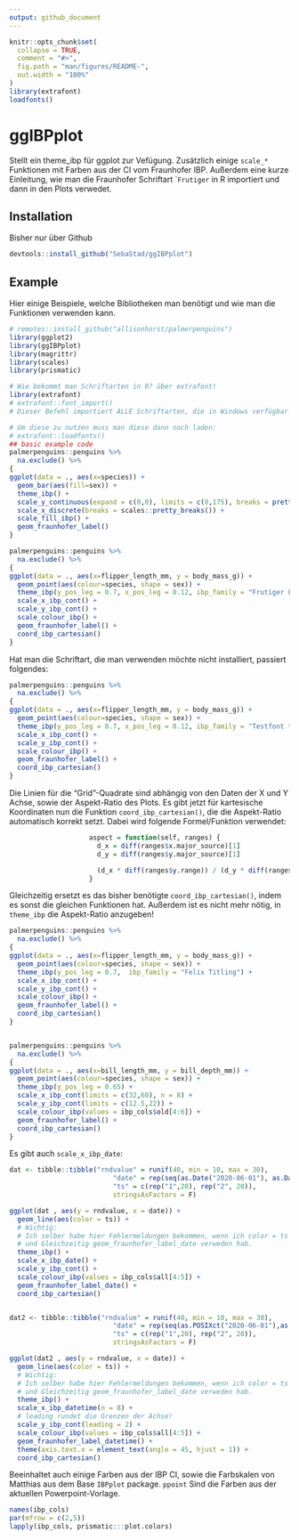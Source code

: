 ```yaml
---
output: github_document
---
```


<!-- README.md is generated from README.Rmd. Please edit that file -->

```r
knitr::opts_chunk$set(
  collapse = TRUE,
  comment = "#>",
  fig.path = "man/figures/README-",
  out.width = "100%"
)
library(extrafont)
loadfonts()
```

# ggIBPplot

<!-- badges: start -->
<!-- badges: end -->

Stellt ein theme_ibp für ggplot zur Vefügung. Zusätzlich einige ```scale_*``` Funktionen mit Farben aus der CI vom Fraunhofer IBP. Außerdem eine kurze Einleitung, wie man die Fraunhofer Schriftart ````Frutiger``` in R importiert und dann in den Plots verwedet.

## Installation

Bisher nur über Github

``` r
devtools::install_github("SebaStad/ggIBPplot")
```

## Example

Hier einige Beispiele, welche Bibliotheken man benötigt und wie man die Funktionen verwenden kann. 

```r
# remotes::install_github("allisonhorst/palmerpenguins")
library(ggplot2)
library(ggIBPplot)
library(magrittr)
library(scales)
library(prismatic)

# Wie bekommt man Schriftarten in R? über extrafont!
library(extrafont)
# extrafont::font_import()
# Dieser Befehl importiert ALLE Schriftarten, die in Windows verfügbar sind nach R (dauert ca 10 min)! Auf den Fraunhofer Laptops sind die Frutiger Schriftarten in Windows vorhanden, daher auch verwendbar.

# Um diese zu nutzen muss man diese dann noch laden:
# extrafont::loadfonts()
## basic example code
palmerpenguins::penguins %>% 
  na.exclude() %>% 
{
ggplot(data = ., aes(x=species)) +
  geom_bar(aes(fill=sex)) +
  theme_ibp() +
  scale_y_continuous(expand = c(0,0), limits = c(0,175), breaks = pretty_breaks()) +
  scale_x_discrete(breaks = scales::pretty_breaks()) + 
  scale_fill_ibp() +
  geom_fraunhofer_label() 
}

palmerpenguins::penguins %>% 
  na.exclude() %>% 
{
ggplot(data = ., aes(x=flipper_length_mm, y = body_mass_g)) +
  geom_point(aes(colour=species, shape = sex)) +
  theme_ibp(y_pos_leg = 0.7, x_pos_leg = 0.12, ibp_family = "Frutiger LT Com 55 Roman") +
  scale_x_ibp_cont() +
  scale_y_ibp_cont() +
  scale_colour_ibp() +
  geom_fraunhofer_label() +
  coord_ibp_cartesian()
}

```
Hat man die Schriftart, die man verwenden möchte nicht installiert, passiert folgendes:
```r
palmerpenguins::penguins %>% 
  na.exclude() %>% 
{
ggplot(data = ., aes(x=flipper_length_mm, y = body_mass_g)) +
  geom_point(aes(colour=species, shape = sex)) +
  theme_ibp(y_pos_leg = 0.7, x_pos_leg = 0.12, ibp_family = "Testfont that doesnt exist") +
  scale_x_ibp_cont() +
  scale_y_ibp_cont() +
  scale_colour_ibp() +
  geom_fraunhofer_label() +
  coord_ibp_cartesian()
}

```



Die Linien für die "Grid"-Quadrate sind abhängig von den Daten der X und Y Achse, sowie der Aspekt-Ratio des Plots.
Es gibt jetzt für kartesische Koordinaten nun die Funktion ```coord_ibp_cartesian()```, die die Aspekt-Ratio automatisch korrekt setzt. Dabei wird folgende Formel/Funktion verwendet:
```r
                    aspect = function(self, ranges) {
                      d_x = diff(ranges$x.major_source)[1]
                      d_y = diff(ranges$y.major_source)[1]

                      (d_x * diff(ranges$y.range)) / (d_y * diff(ranges$x.range))
                    }
```

Gleichzeitig ersetzt es das bisher benötigte ```coord_ibp_cartesian()```, indem es sonst die gleichen Funktionen hat. Außerdem ist es nicht mehr nötig, in ```theme_ibp``` die Aspekt-Ratio anzugeben!

```r
palmerpenguins::penguins %>% 
  na.exclude() %>% 
{
ggplot(data = ., aes(x=flipper_length_mm, y = body_mass_g)) +
  geom_point(aes(colour=species, shape = sex)) +
  theme_ibp(y_pos_leg = 0.7,  ibp_family = "Felix Titling") +
  scale_x_ibp_cont() +
  scale_y_ibp_cont() +
  scale_colour_ibp() +
  geom_fraunhofer_label() +
  coord_ibp_cartesian()
}


palmerpenguins::penguins %>% 
  na.exclude() %>% 
{
ggplot(data = ., aes(x=bill_length_mm, y = bill_depth_mm)) +
  geom_point(aes(colour=species, shape = sex)) +
  theme_ibp(y_pos_leg = 0.65) +
  scale_x_ibp_cont(limits = c(32,60), n = 8) +
  scale_y_ibp_cont(limits = c(12.5,22)) +
  scale_colour_ibp(values = ibp_cols$old[4:6]) +
  geom_fraunhofer_label() +
  coord_ibp_cartesian()
}
```

Es gibt auch ```scale_x_ibp_date```:

```r
dat <- tibble::tibble("rndvalue" = runif(40, min = 10, max = 30),
                          "date" = rep(seq(as.Date("2020-06-01"), as.Date("2020-06-20"), length.out = 20),2),
                          "ts" = c(rep("1",20), rep("2", 20)),
                          stringsAsFactors = F)

ggplot(dat , aes(y = rndvalue, x = date)) + 
  geom_line(aes(color = ts)) +
  # Wichtig:
  # Ich selber habe hier Fehlermeldungen bekommen, wenn ich color = ts in den ggplot aes gesteckt habe
  # und Gleichzeitig geom_fraunhofer_label_date verweden hab.
  theme_ibp() + 
  scale_x_ibp_date() +
  scale_y_ibp_cont() +
  scale_colour_ibp(values = ibp_cols$all[4:5]) +
  geom_fraunhofer_label_date() +
  coord_ibp_cartesian() 


dat2 <- tibble::tibble("rndvalue" = runif(40, min = 10, max = 30),
                          "date" = rep(seq(as.POSIXct("2020-06-01"),as.POSIXct("2020-06-10"), length.out = 20),2),
                          "ts" = c(rep("1",20), rep("2", 20)),
                          stringsAsFactors = F)

ggplot(dat2 , aes(y = rndvalue, x = date)) + 
  geom_line(aes(color = ts)) +
  # Wichtig:
  # Ich selber habe hier Fehlermeldungen bekommen, wenn ich color = ts in den ggplot aes gesteckt habe
  # und Gleichzeitig geom_fraunhofer_label_date verweden hab.
  theme_ibp() + 
  scale_x_ibp_datetime(n = 8) +
  # leading rundet die Grenzen der Achse!
  scale_y_ibp_cont(leading = 2) +
  scale_colour_ibp(values = ibp_cols$all[4:5]) +
  geom_fraunhofer_label_datetime() +
  theme(axis.text.x = element_text(angle = 45, hjust = 1)) +
  coord_ibp_cartesian() 
```

Beeinhaltet auch einige Farben aus der IBP CI, sowie die Farbskalen von Matthias aus dem Base ```IBPplot``` package. ```ppoint``` Sind die Farben aus der aktuellen Powerpoint-Vorlage.

```r
names(ibp_cols)
par(mfrow = c(2,5))
lapply(ibp_cols, prismatic:::plot.colors)

```
